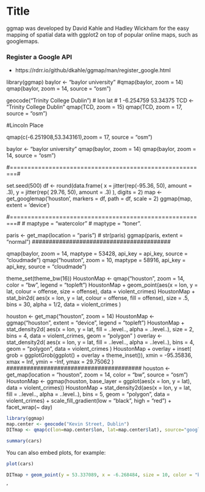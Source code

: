 Title
========================================================

ggmap was developed by David Kahle and Hadley Wickham for the easy mapping of spatial 
data with ggplot2 on top of popular online maps, such as googlemaps.  


### Register a Google API

* https://rdrr.io/github/dkahle/ggmap/man/register_google.html


library(ggmap)
baylor <- "baylor university"
#qmap(baylor, zoom = 14)
qmap(baylor, zoom = 14, source = "osm")

###################################
geocode("Trinity College Dublin")
#         lon      lat
# 1 -6.254759 53.34375
TCD <- "Trinity College Dublin"
qmap(TCD, zoom = 15)
qmap(TCD, zoom = 17, source = "osm")

#Lincoln Place

qmap(c(-6.251908,53.343161),zoom = 17, source = "osm")

###################################

baylor <- "baylor university"
qmap(baylor, zoom = 14)
qmap(baylor, zoom = 14, source = "osm")

#========================================================#

set.seed(500)
df <- round(data.frame(
  x = jitter(rep(-95.36, 50), amount = .3),
  y = jitter(rep( 29.76, 50), amount = .3)
), digits = 2)
map <- get_googlemap(’houston’, markers = df, path = df, scale = 2)
ggmap(map, extent = ’device’)

#========================================================#
# maptype = "watercolor" 
# maptype = "toner".




paris <- get_map(location = "paris")
# str(paris)
ggmap(paris, extent = "normal")
#########################################

qmap(baylor, zoom = 14, maptype = 53428, api_key = api_key,
     source = "cloudmade")
qmap("houston", zoom = 10, maptype = 58916, api_key = api_key,
     source = "cloudmade")


#########################################
theme_set(theme_bw(16))
HoustonMap <- qmap("houston", zoom = 14, color = "bw", legend = "topleft")
HoustonMap +
  geom_point(aes(x = lon, y = lat, colour = offense, size = offense),
             data = violent_crimes)
HoustonMap +
  stat_bin2d(
    aes(x = lon, y = lat, colour = offense, fill = offense),
    size = .5, bins = 30, alpha = 1/2,
    data = violent_crimes
  )


houston <- get_map("houston", zoom = 14)
HoustonMap <- ggmap("houston", extent = "device", legend = "topleft")
HoustonMap +
  stat_density2d(
    aes(x = lon, y = lat, fill = ..level.., alpha = ..level..),
    size = 2, bins = 4, data = violent_crimes,
    geom = "polygon"
  )
overlay <- stat_density2d(
  aes(x = lon, y = lat, fill = ..level.., alpha = ..level..),
  bins = 4, geom = "polygon",
  data = violent_crimes
)
HoustonMap + overlay + inset(
  grob = ggplotGrob(ggplot() + overlay + theme_inset()),
  xmin = -95.35836, xmax = Inf, ymin = -Inf, ymax = 29.75062
)
########################################
houston <- get_map(location = "houston", zoom = 14, color = "bw",
                   source = "osm")
HoustonMap <- ggmap(houston, base_layer = ggplot(aes(x = lon, y = lat),
                                                 data = violent_crimes))
HoustonMap +
  stat_density2d(aes(x = lon, y = lat, fill = ..level.., alpha = ..level..),
                 bins = 5, geom = "polygon",
                 data = violent_crimes) +
  scale_fill_gradient(low = "black", high = "red") +
  facet_wrap(~ day)

```r
library(ggmap)
map.center <- geocode("Kevin Street, Dublin")
DITmap <- qmap(c(lon=map.center$lon, lat=map.center$lat), source="google", zoom=15)
```
```r
summary(cars)
```

You can also embed plots, for example:

```r
plot(cars)
```
```r
DITmap + geom_point(y = 53.337089, x = -6.268484, size = 10, color = "blue")
```
'
